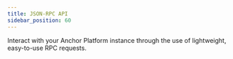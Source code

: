 ```yaml
---
title: JSON-RPC API
sidebar_position: 60
---
```



Interact with your Anchor Platform instance through the use of lightweight,
easy-to-use RPC requests.

<DocCardList />
